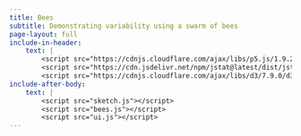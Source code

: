 ```yaml
---
title: Bees
subtitle: Demonstrating variability using a swarm of bees
page-layout: full
include-in-header: 
    text: |
        <script src="https://cdnjs.cloudflare.com/ajax/libs/p5.js/1.9.2/p5.js"></script>
        <script src="https://cdn.jsdelivr.net/npm/jstat@latest/dist/jstat.min.js"></script>
        <script src="https://cdnjs.cloudflare.com/ajax/libs/d3/7.9.0/d3.min.js" integrity="sha512-vc58qvvBdrDR4etbxMdlTt4GBQk1qjvyORR2nrsPsFPyrs+/u5c3+1Ct6upOgdZoIl7eq6k3a1UPDSNAQi/32A==" crossorigin="anonymous" referrerpolicy="no-referrer"></script>
include-after-body: 
    text: |
        <script src="sketch.js"></script>
        <script src="bees.js"></script>
        <script src="ui.js"></script>
---
```



<div id="viz-container">
  <div id="swarm-container"></div>
  <div id="distribution-container"></div>

  <div id="ui-container">
  <div id="controls-container"></div>
  <div id="indicator-container"></div>
  </div>
</div>

::: {.about}
## About

How do you like these bees? 

:::


<style>
#viz-container {
    display: flex;
    flex-direction: column;
    width: 100%;
    max-width: 840px;
    margin: 0 auto;
    height: 100vh;
}

#swarm-container {
    width: 100%;
    height: 220px;
    flex: 0 0 auto;
}

#distribution-container {
    width: 100%;
    height: 240px;
    flex: 0 0 auto;
    margin: 20px 0;
}

#ui-container {
    display: flex;
    width: 100%;
    flex: 0 0 auto;
}

#controls-container {
    width: 50%;
    padding: 20px;
    display: flex;
    flex-direction: column;
    gap: 10px;
    align-items: flex-start;
}

#indicator-container {
    width: 50%;
    padding: 20px;
}

canvas {
    display: block;
    margin: auto;
}

#stuff {
    margin-bottom: 2em;
}
</style>